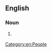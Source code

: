 {{also|croweater|crow-eater}}
==English==

===Noun===
{{en-noun|head=[[crow]] [[eater]]}}
# {{lb|en|Australia}} {{alternative form of|croweater|lang=en}}
[[Category:en:People]]